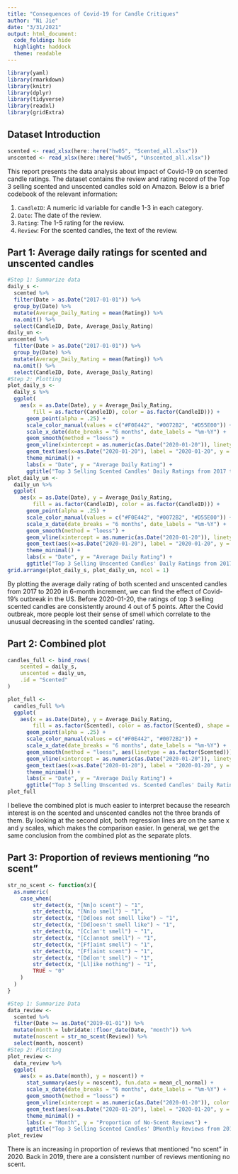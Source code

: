 ```yaml
---
title: "Consequences of Covid-19 for Candle Critiques"
author: "Ni Jie"
date: "3/31/2021"
output: html_document:
  code_folding: hide
  highlight: haddock
  theme: readable
---
```


```r
library(yaml)
library(rmarkdown)
library(knitr)
library(dplyr)
library(tidyverse)
library(readxl)
library(gridExtra)
```


## Dataset Introduction

```r
scented <- read_xlsx(here::here("hw05", "Scented_all.xlsx"))
unscented <- read_xlsx(here::here("hw05", "Unscented_all.xlsx"))
```

This report presents the data analysis about impact of Covid-19 on scented candle ratings. The dataset contains the review and rating record of the Top 3 selling scented and unscented candles sold on Amazon. Below is a brief codebook of the relevant information: 

  1. `CandleID`: A numeric id variable for candle 1-3 in each category.
  2. `Date`: The date of the review.
  3. `Rating`: The 1-5 rating for the review.
  4. `Review`: For the scented candles, the text of the review.


## Part 1: Average daily ratings for scented and unscented candles

```r
#Step 1: Summarize data
daily_s <-
  scented %>%
  filter(Date > as.Date("2017-01-01")) %>%
  group_by(Date) %>%
  mutate(Average_Daily_Rating = mean(Rating)) %>% 
  na.omit() %>%
  select(CandleID, Date, Average_Daily_Rating)
daily_un <-
unscented %>%
  filter(Date > as.Date("2017-01-01")) %>%
  group_by(Date) %>%
  mutate(Average_Daily_Rating = mean(Rating)) %>% 
  na.omit() %>%
  select(CandleID, Date, Average_Daily_Rating)
#Step 2: Plotting
plot_daily_s <-
  daily_s %>%
  ggplot(
    aes(x = as.Date(Date), y = Average_Daily_Rating, 
        fill = as.factor(CandleID), color = as.factor(CandleID))) +
      geom_point(alpha = .25) +
      scale_color_manual(values = c("#F0E442", "#0072B2", "#D55E00")) + 
      scale_x_date(date_breaks = "6 months", date_labels = "%m-%Y") +
      geom_smooth(method = "loess") +
      geom_vline(xintercept = as.numeric(as.Date("2020-01-20")), linetype = "dotted") + 
      geom_text(aes(x=as.Date("2020-01-20"), label = "2020-01-20", y = 1)) + 
      theme_minimal() + 
      labs(x = "Date", y = "Average Daily Rating") + 
      ggtitle("Top 3 Selling Scented Candles' Daily Ratings from 2017 to 2020")
plot_daily_un <- 
  daily_un %>%
  ggplot(
    aes(x = as.Date(Date), y = Average_Daily_Rating, 
        fill = as.factor(CandleID), color = as.factor(CandleID))) +
      geom_point(alpha = .25) +
      scale_color_manual(values = c("#F0E442", "#0072B2", "#D55E00")) + 
      scale_x_date(date_breaks = "6 months", date_labels = "%m-%Y") +
      geom_smooth(method = "loess") +
      geom_vline(xintercept = as.numeric(as.Date("2020-01-20")), linetype = "dotted") +
      geom_text(aes(x=as.Date("2020-01-20"), label = "2020-01-20", y = 1)) + 
      theme_minimal() + 
      labs(x = "Date", y = "Average Daily Rating") + 
      ggtitle("Top 3 Selling Unscented Candles' Daily Ratings from 2017 to 2020")
grid.arrange(plot_daily_s, plot_daily_un, ncol = 1)
```

By plotting the average daily rating of both scented and unscented candles from 2017 to 2020 in 6-month increment, 
we can find the effect of Covid-19's outbreak in the US. Before 2020-01-20, the ratings of top 3 selling scented candles are 
consistently around 4 out of 5 points. After the Covid outbreak, more people lost their sense of smell which correlate to the 
unusual decreasing in the scented candles' rating.


## Part 2: Combined plot

```r
candles_full <- bind_rows(
	scented = daily_s, 
	unscented = daily_un, 
	.id = "Scented"
)
```

```r
plot_full <-
  candles_full %>%
  ggplot(
    aes(x = as.Date(Date), y = Average_Daily_Rating, 
        fill = as.factor(Scented), color = as.factor(Scented), shape = as.factor(Scented))) +
      geom_point(alpha = .25) +
      scale_color_manual(values = c("#F0E442", "#0072B2")) + 
      scale_x_date(date_breaks = "6 months", date_labels = "%m-%Y") +
      geom_smooth(method = "loess", aes(linetype = as.factor(Scented))) + 
      geom_vline(xintercept = as.numeric(as.Date("2020-01-20")), linetype = "dotted") +
      geom_text(aes(x=as.Date("2020-01-20"), label = "2020-01-20", y = 1)) + 
      theme_minimal() + 
      labs(x = "Date", y = "Average Daily Rating") + 
      ggtitle("Top 3 Selling Unscented vs. Scented Candles' Daily Ratings from 2017 to 2020")
plot_full
```

I believe the combined plot is much easier to interpret because the research interest is on the scented and unscented 
candles not the three brands of them. By looking at the second plot, both regression lines are on the same x and y scales, 
which makes the comparison easier. In general, we get the same conclusion from the combined plot as the separate plots.


## Part 3: Proportion of reviews mentioning "no scent"

```r
str_no_scent <- function(x){
  as.numeric(
  	case_when(
  		str_detect(x, "[Nn]o scent") ~ "1", 
  		str_detect(x, "[Nn]o smell") ~ "1",
  		str_detect(x, "[Dd]oes not smell like") ~ "1",
  		str_detect(x, "[Dd]oesn't smell like") ~ "1",
  		str_detect(x, "[Cc]an't smell") ~ "1",
  		str_detect(x, "[Cc]annot smell") ~ "1",
  		str_detect(x, "[Ff]aint smell") ~ "1",
  		str_detect(x, "[Ff]aint scent") ~ "1",
  		str_detect(x, "[Dd]on't smell") ~ "1",
  		str_detect(x, "[Ll]ike nothing") ~ "1",
  		TRUE ~ "0"
  	)
  )
}
```

```r
#Step 1: Summarize Data
data_review <- 
  scented %>% 
  filter(Date >= as.Date("2019-01-01")) %>%
  mutate(month = lubridate::floor_date(Date, "month")) %>%
  mutate(noscent = str_no_scent(Review)) %>%
  select(month, noscent)
#Step 2: Plotting
plot_review <-
  data_review %>%
  ggplot(
    aes(x = as.Date(month), y = noscent)) + 
      stat_summary(aes(y = noscent), fun.data = mean_cl_normal) + 
      scale_x_date(date_breaks = "6 months", date_labels = "%m-%Y") + 
      geom_smooth(method = "loess") + 
      geom_vline(xintercept = as.numeric(as.Date("2020-01-20")), color = "#0072B2") +
      geom_text(aes(x=as.Date("2020-01-20"), label = "2020-01-20", y = 1)) + 
      theme_minimal() + 
      labs(x = "Month", y = "Proportion of No-Scent Reviews") + 
      ggtitle("Top 3 Selling Scented Candles' DMonthly Reviews from 2019 to 2020")
plot_review
```

There is an increasing in proportion of reviews that mentioned "no scent" in 2020. Back in 2019, there are a consistent number 
of reviews mentioning no scent.
